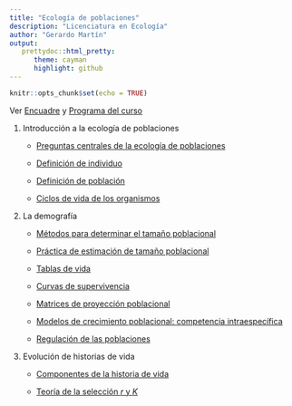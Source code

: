 ```yaml
---
title: "Ecología de poblaciones"
description: "Licenciatura en Ecología"
author: "Gerardo Martín"
output:
   prettydoc::html_pretty:
      theme: cayman
      highlight: github
---
```


```r
knitr::opts_chunk$set(echo = TRUE)
```

Ver [Encuadre](Encuadre.pdf) y [Programa del curso](Programa.pdf)
    
1. Introducción a la ecología de poblaciones

    - [Preguntas centrales de la ecología de poblaciones](Unidad-1/Preguntas-centrales.pdf)
    
    - [Definición de individuo](Unidad-1/Individuos.pdf)
          
    - [Definición de población](Unidad-1/Poblacion.pdf)
    
    - [Ciclos de vida de los organismos](Unidad-1/Ciclos-vida.pdf)
    
2. La demografía

    - [Métodos para determinar el tamaño poblacional](Unidad-2/Estimacion-tamano.pdf)
    
    - [Práctica de estimación de tamaño poblacional](Unidad-2/Practica-estimacion.html)
    
    - [Tablas de vida](Unidad-2/Tablas-vida.pdf)

    - [Curvas de supervivencia](Unidad-2/Curvas-sup.pdf)
    
    - [Matrices de proyección poblacional](Unidad-2/Matrices-proyeccion.pdf)

    - [Modelos de crecimiento poblacional: competencia intraespecífica](Unidad-2/Modelos-crecimiento.pdf)
    
    - [Regulación de las poblaciones](Unidad-2/Regulacion-poblaciones.pdf)
    
3. Evolución de historias de vida

    - [Componentes de la historia de vida](Unidad-3/Componentes-historia.pdf)
    
    - [Teoría de la selección *r* y *K*](Unidad-3/Seleccion-r-K.pdf)